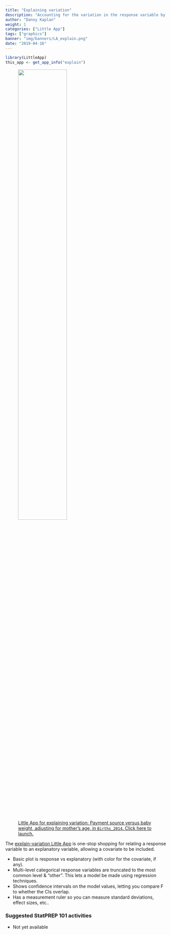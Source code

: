 ```yaml
---
title: "Explaining variation"
description: "Accounting for the variation in the response variable by one or more explanatory variables"
author: "Danny Kaplan"
weight: 1
categories: ["Little App"]
tags: ["graphics"]
banner: "img/banners/LA_explain.png"
date: "2019-04-16"
---
```


```r
library(LittleApp)
this_app <- get_app_info("explain")
```


<a href="`r this_app$url`"> 
<figure>
<img src="/img/banners/LA_explain.png" class="thumbnail" width = "60%">
<figcaption>Little App for explaining variation: Payment source versus baby weight, adjusting for mother's age, in <code>Births_2014</code>. Click here to launch.</figcaption>
</figure>
<a>

The [explain-variation Little App](`r this_app$url`) is one-stop shopping for relating a response variable to an explanatory variable, allowing a covariate to be included.

- Basic plot is response vs explanatory (with color for the covariate, if any).
- Multi-level categorical response variables are truncated to the most common level & "other". This lets a model be made using regression techniques.
- Shows confidence intervals on the model values, letting you compare F to whether the CIs overlap.
- Has a measurement ruler so you can measure standard deviations, effect sizes, etc..

### Suggested StatPREP 101 activities

- Not yet available

